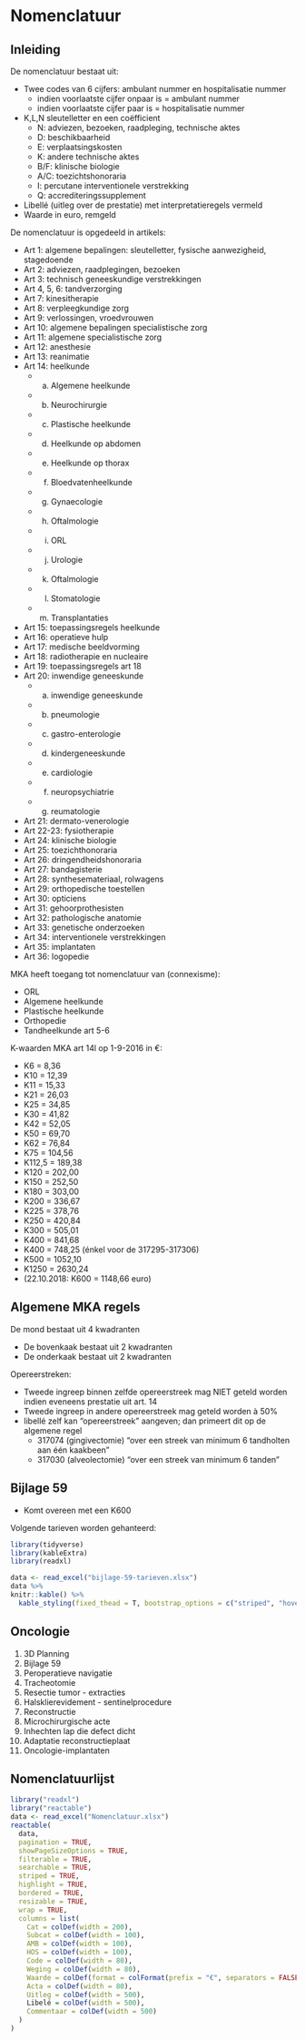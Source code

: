 # Nomenclatuur
## Inleiding
De nomenclatuur bestaat uit:

- Twee codes van 6 cijfers: ambulant nummer en hospitalisatie nummer
  - indien voorlaatste cijfer onpaar is = ambulant nummer
  - indien voorlaatste cijfer paar is = hospitalisatie nummer
- K,L,N sleutelletter en een coëfficient
  - N: adviezen, bezoeken, raadpleging, technische aktes
  - D: beschikbaarheid
  - E: verplaatsingskosten
  - K: andere technische aktes
  - B/F: klinische biologie
  - A/C: toezichtshonoraria
  - I: percutane interventionele verstrekking
  - Q: accrediteringssupplement
- Libellé (uitleg over de prestatie) met interpretatieregels vermeld
- Waarde in euro, remgeld

De nomenclatuur is opgedeeld in artikels:

- Art 1: algemene bepalingen: sleutelletter, fysische aanwezigheid, stagedoende
- Art 2: adviezen, raadplegingen, bezoeken
- Art 3: technisch geneeskundige verstrekkingen
- Art 4, 5, 6: tandverzorging
- Art 7: kinesitherapie
- Art 8: verpleegkundige zorg
- Art 9: verlossingen, vroedvrouwen
- Art 10: algemene bepalingen specialistische zorg
- Art 11: algemene specialistische zorg
- Art 12: anesthesie
- Art 13: reanimatie
- Art 14: heelkunde
  - a. Algemene heelkunde
  - b. Neurochirurgie
  - c. Plastische heelkunde
  - d. Heelkunde op abdomen
  - e. Heelkunde op thorax
  - f. Bloedvatenheelkunde
  - g. Gynaecologie
  - h. Oftalmologie
  - i. ORL
  - j. Urologie
  - k. Oftalmologie
  - l. Stomatologie
  - m. Transplantaties
- Art 15: toepassingsregels heelkunde
- Art 16: operatieve hulp
- Art 17: medische beeldvorming
- Art 18: radiotherapie en nucleaire
- Art 19: toepassingsregels art 18
- Art 20: inwendige geneeskunde
  - a. inwendige geneeskunde
  - b. pneumologie
  - c. gastro-enterologie
  - d. kindergeneeskunde
  - e. cardiologie
  - f. neuropsychiatrie
  - g. reumatologie
- Art 21: dermato-venerologie
- Art 22-23: fysiotherapie
- Art 24: klinische biologie
- Art 25: toezichthonoraria
- Art 26: dringendheidshonoraria
- Art 27: bandagisterie
- Art 28: synthesemateriaal, rolwagens
- Art 29: orthopedische toestellen
- Art 30: opticiens
- Art 31: gehoorprothesisten
- Art 32: pathologische anatomie
- Art 33: genetische onderzoeken
- Art 34: interventionele verstrekkingen
- Art 35: implantaten
- Art 36: logopedie

MKA heeft toegang tot nomenclatuur van (connexisme):

- ORL
- Algemene heelkunde
- Plastische heelkunde
- Orthopedie
- Tandheelkunde art 5-6

K-waarden MKA art 14l op 1-9-2016 in €:

- K6 = 8,36
- K10 = 12,39
- K11 = 15,33
- K21 = 26,03
- K25 = 34,85
- K30 = 41,82
- K42 = 52,05
- K50 = 69,70
- K62 = 76,84
- K75 = 104,56
- K112,5 = 189,38
- K120 = 202,00
- K150 = 252,50
- K180 = 303,00
- K200 = 336,67
- K225 = 378,76
- K250 = 420,84
- K300 = 505,01
- K400 = 841,68
- K400 = 748,25 (énkel voor de 317295-317306)
- K500 = 1052,10
- K1250 = 2630,24
- (22.10.2018: K600 = 1148,66 euro)

## Algemene MKA regels
De mond bestaat uit 4 kwadranten

- De bovenkaak bestaat uit 2 kwadranten
- De onderkaak bestaat uit 2 kwadranten

Opereerstreken:

- Tweede ingreep binnen zelfde opereerstreek mag NIET geteld worden indien eveneens prestatie uit art. 14
- Tweede ingreep in andere opereerstreek mag geteld worden à 50%
- libellé zelf kan "opereerstreek" aangeven; dan primeert dit op de algemene regel
  - 317074 (gingivectomie) "over een streek van minimum 6 tandholten aan één kaakbeen"
  - 317030 (alveolectomie) "over een streek van minimum 6 tanden"
  
## Bijlage 59
- Komt overeen met een K600

Volgende tarieven worden gehanteerd:
```r
library(tidyverse)
library(kableExtra)
library(readxl)

data <- read_excel("bijlage-59-tarieven.xlsx")
data %>%
knitr::kable() %>%
  kable_styling(fixed_thead = T, bootstrap_options = c("striped", "hover", "condensed", "responsive"), font_size = 12)
```

## Oncologie
1. 3D Planning
2. Bijlage 59
3. Peroperatieve navigatie
4. Tracheotomie
5. Resectie tumor - extracties
6. Halsklierevidement - sentinelprocedure
7. Reconstructie
8. Microchirurgische acte
9. Inhechten lap die defect dicht
10. Adaptatie reconstructieplaat
11. Oncologie-implantaten

## Nomenclatuurlijst
```r
library("readxl")
library("reactable")
data <- read_excel("Nomenclatuur.xlsx")
reactable(
  data,
  pagination = TRUE,
  showPageSizeOptions = TRUE,
  filterable = TRUE,
  searchable = TRUE,
  striped = TRUE,
  highlight = TRUE,
  bordered = TRUE,
  resizable = TRUE, 
  wrap = TRUE,
  columns = list(
    Cat = colDef(width = 200),
    Subcat = colDef(width = 100),
    AMB = colDef(width = 100),
    HOS = colDef(width = 100),
    Code = colDef(width = 80),
    Weging = colDef(width = 80),
    Waarde = colDef(format = colFormat(prefix = "€", separators = FALSE, digits = 2)),
    Acta = colDef(width = 80),
    Uitleg = colDef(width = 500),
    Libelé = colDef(width = 500),
    Commentaar = colDef(width = 500)
  )
)
```
